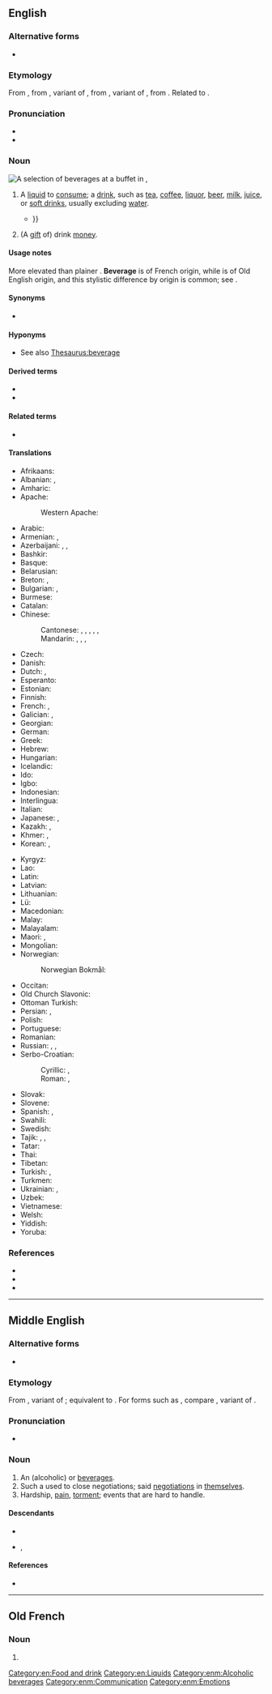 {{also|Beverage}}
==English==
{{Wikipedia}}

===Alternative forms===
* {{alter|en|beveridge||obsolete}}

===Etymology===
{{root|en|ine-pro|*peh₃-}}
From {{inh|en|enm|beverage}}, from {{der|en|fro|beverage}}, variant of {{m|fro|bevrage}}, from {{m|fro|beivre||to drink}}, variant of {{m|fro|boivre||to drink}}, from {{der|en|la|bibō}}. Related to {{m|en|imbibe}}.

===Pronunciation===
* {{IPA|en|/ˈbevəɹɪdʒ/|/ˈbevɹɪdʒ/}}
* {{audio|en|en-us-beverage.ogg|Audio (US)}}

===Noun===
[[File:Drinks at a buffet in the Pan-European University, Bratislava, Slovakia - 20140723.jpg|thumb|A selection of beverages at a buffet in {{w|Bratislava}}, {{w|Slovakia}}]]
{{en-noun|~}}

# {{lb|en|mostly|North America}} A [[liquid#Noun|liquid]] to [[consume]]; a [[drink#Noun|drink]], such as [[tea]], [[coffee]], [[liquor]], [[beer]], [[milk#Noun|milk]], [[juice#Noun|juice]], or [[soft drink]]s, usually excluding [[water#Noun|water]].
#* {{RQ:Thomson Castle of Indolence|stanza=VII|page=44|passage=He knew no '''Beverage''' but the flowing Stream; / His taſteful well-earn'd Food the ſilvan Game, {{...}} }}
# {{lb|en|Britain|slang|archaic}} (A [[gift#Noun|gift]] of) drink [[money]].

====Usage notes====
More elevated than plainer {{m|en|drink}}. '''Beverage''' is of French origin, while {{m|en||drink}} is of Old English origin, and this stylistic difference by origin is common; see {{w|list of English words with dual French and Anglo-Saxon variations}}.

====Synonyms====
* {{l|en|drink}}

====Hyponyms====
* See also [[Thesaurus:beverage]]

====Derived terms====
* {{l|en|bevvy}}
* {{l|en|bev}}

====Related terms====
* {{l|en|bever}}

====Translations====
{{trans-top|drink}}
* Afrikaans: {{t|af|drankie}}
* Albanian: {{t+|sq|pije|f}}, {{t+|sq|dhallë|f}}
* Amharic: {{t|am|መጠጥ}}
* Apache:
*: Western Apache: {{t|apw|hidląąhí}}
* Arabic: {{t|ar|شَرَاب|m}}
* Armenian: {{t+|hy|խմիչք}}, {{t+|hy|ըմպելիք}}
* Azerbaijani: {{t+|az|içki}}, {{t|az|məşrubat}}, {{t|az|içiləcək}}
* Bashkir: {{t|ba|эсемлек}}
* Basque: {{t+|eu|edari}}
* Belarusian: {{t|be|напо́й|m}}
* Breton: {{t+|br|died|f}}, {{t+|br|evaj|m}}
* Bulgarian: {{t+|bg|напи́тка|f}}, {{t+|bg|питие́|n}}
* Burmese: {{t+|my|ယမကာ}}
* Catalan: {{t+|ca|beguda|f}}
* Chinese:
*: Cantonese: {{t|yue|飲品}}, {{t|yue|饮品|tr=jam2 ban2}}, {{t|yue|飲料|sc=Hani}}, {{t|yue|饮料|tr=jam2 liu6-2|sc=Hani}}, {{t|yue|嘢飲|sc=Hani}}, {{t|yue|嘢饮|tr=je5 jam2|sc=Hani}} {{q|informal}}
*: Mandarin: {{t+|cmn|飲料|sc=Hani}}, {{t+|cmn|饮料|tr=yǐnliào|sc=Hani}}, {{t+|cmn|飲品}}, {{t+|cmn|饮品|tr=yǐnpǐn}}
* Czech: {{t+|cs|nápoj|m}}
* Danish: {{t+|da|drik}}
* Dutch: {{t+|nl|drankje|n}}, {{t+|nl|drank}}
* Esperanto: {{t|eo|trinkaĵo}}
* Estonian: {{t+|et|jook}}
* Finnish: {{t+|fi|juoma}}
* French: {{t+|fr|boisson|f}}, {{t+|fr|breuvage|m}}
* Galician: {{t+|gl|bebida|f}}, {{t|gl|beberaxe|f}}
* Georgian: {{t+|ka|სასმელი}}
* German: {{t+|de|Getränk|n}}
* Greek: {{t+|el|ποτό|n}}
* Hebrew: {{t+|he|משקה|m|tr=mashqe}}
* Hungarian: {{t+|hu|ital}}
* Icelandic: {{t+|is|drykkur|m}}
* Ido: {{t+|io|drinkajo}}
* Igbo: {{t-needed|ig}}
* Indonesian: {{t+|id|minuman}}
* Interlingua: {{t|ia|bibita}}
* Italian: {{t+|it|bevanda}}
* Japanese: {{t+|ja|飲料|tr=いんりょう, inryō}}, {{t+|ja|ドリンク|tr=dorinku|sc=Jpan}}
* Kazakh: {{t+|kk|сусын|sc=Cyrl}}, {{t+|kk|ішімдік|sc=Cyrl}}
* Khmer: {{t|km|គ្រឿងផឹក}}, {{t+|km|ភេសជ្ជៈ}}
* Korean: {{t+|ko|음료}}, {{t|ko|마실 것}}
{{trans-mid}}
* Kyrgyz: {{t+|ky|суусундук|sc=Cyrl}}
* Lao: {{t+|lo|ເຄື່ອງດື່ມ}}
* Latin: {{t|la|pōtus|m}}
* Latvian: {{t|lv|dzēriens|m}}
* Lithuanian: {{t+|lt|gėrimas|m}}
* Lü: {{t|khb|ᦍᦲᧃᦜᦶᧁᧈ}}
* Macedonian: {{t|mk|пи́јалок|m}}
* Malay: {{t+|ms|minuman}}
* Malayalam: {{t+|ml|പാനീയം}}
* Maori: {{t|mi|inu}}, {{t|mi|inuinu}}
* Mongolian: {{t+|mn|ундаа|sc=Cyrl}}
* Norwegian:
*: Norwegian Bokmål: {{t+|nb|drikk|m}}
* Occitan: {{t+|oc|beguda|f}}
* Old Church Slavonic: {{t|cu|пиво|n|sc=Cyrs}}
* Ottoman Turkish: {{t|ota|مشروبات|tr=meşrubat}}
* Persian: {{t+|fa|نوشابه|tr=nušâbe}}, {{t+|fa|نوشیدنی|tr=nušidani}}
* Polish: {{t+|pl|napój|m}}
* Portuguese: {{t+|pt|bebida|f}}
* Romanian: {{t+|ro|băutură|f}}
* Russian: {{t+|ru|напи́ток|m}}, {{t+|ru|питьё|n}} {{qualifier|generic for "drinks"}}, {{t+|ru|по́йло|n}} {{qualifier|same, slang}}
* Serbo-Croatian:
*: Cyrillic: {{t|sh|напитак|m}}, {{t|sh|пиће|n}}
*: Roman: {{t+|sh|napitak}}, {{t+|sh|piće|n}}
* Slovak: {{t+|sk|nápoj|m}}
* Slovene: {{t+|sl|pijača|f}}
* Spanish: {{t+|es|bebida|f}}, {{t+|es|trago|m}}
* Swahili: {{t+|sw|kinywaji}}
* Swedish: {{t+|sv|dryck|c}}
* Tajik: {{t|tg|нӯш|sc=Cyrl}}, {{t|tg|нӯшоки|sc=Cyrl}}, {{t+|tg|машрубот|sc=Cyrl}}
* Tatar: {{t+|tt|эчемлек|sc=Cyrl}}
* Thai: {{t+|th|เครื่องดื่ม}}
* Tibetan: {{t-needed|bo}}
* Turkish: {{t+|tr|içecek}}, {{t+|tr|meşrubat}}
* Turkmen: {{t|tk|içgi}}
* Ukrainian: {{t|uk|напі́й|m}}, {{t|uk|напи́ток|m}}
* Uzbek: {{t+|uz|ichimlik}}
* Vietnamese: {{t+|vi|nước giải khát}}
* Welsh: {{t+|cy|diod|f}}
* Yiddish: {{t|yi|געטראַנק|n}}
* Yoruba: {{t-needed|yo}}
{{trans-bottom}}

===References===
* {{pedia|Drink}}
* {{R:OneLook}}
* {{R:Century 1911}}

[[Category:en:Food and drink]]
[[Category:en:Liquids]]

----

==Middle English==

===Alternative forms===
* {{alter|enm|beverich|beverege|bevereche|beveriche|beveredg|berage|berrage|berygge}}

===Etymology===
From {{bor|enm|fro|beverage}}, variant of {{m|fro|bevrage}}; equivalent to {{af|enm|bever|-age}}. For forms such as {{m|enm|berage}}, compare {{cog|frm|berage}}, variant of {{m|frm|breuvage}}.

===Pronunciation===
* {{IPA|enm|/bɛvərˈaːdʒ(ə)/|/ˈbɛvəradʒ(ə)/|/ˈbɛvərɛdʒ(ə)/|/ˈbɛvəritʃ(ə)/}}

===Noun===
{{enm-noun}}

# An (alcoholic) {{l|en|beverage}} or [[beverages]].
# Such a {{l|en|beverage}} used to close negotiations; said [[negotiations]] in [[themselves]].
# Hardship, [[pain]], [[torment]]; events that are hard to handle.

====Descendants====
* {{desc|en|beverage}}
* {{desc|sco|beverage}}, {{l|sco|baiverage}}

====References====
* {{R:MED Online|entry=beverāǧe|part of speech=n|id=MED4303 |accessdate=2018-10-08}}

[[Category:enm:Alcoholic beverages]]
[[Category:enm:Communication]]
[[Category:enm:Emotions]]

----

==Old French==

===Noun===
{{fro-noun|m}}

# {{alternative form of|fro|bevrage}}